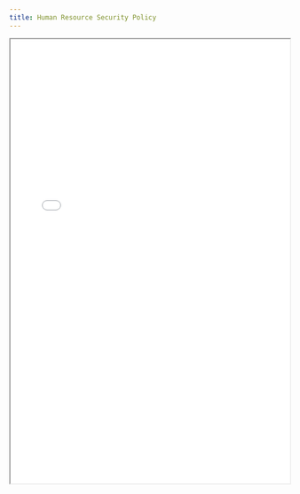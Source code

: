 ```yaml
---
title: Human Resource Security Policy
---
```


<iframe
  src="/files/compliance/policies/Human_Resource_Security_Policy.pdf"
  width="100%"
  height="800px"
  style={{ border: '1px solid #ccc', borderRadius: '8px' }}
  title="Human Resource Security Policy"
/>